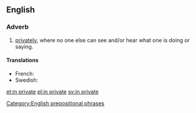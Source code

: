 ==English==

===Adverb===
{{en-adv|head=[[in]] [[private]]}}

# [[privately]], where no one else can see and/or hear what one is doing or saying.

====Translations====
{{trans-top|privately}}
* French: {{t+|fr|en privé}}
* Swedish: {{t+|sv|i enrum}}
{{trans-mid}}
{{trans-bottom}}

[[Category:English prepositional phrases]]

[[et:in private]]
[[pl:in private]]
[[sv:in private]]